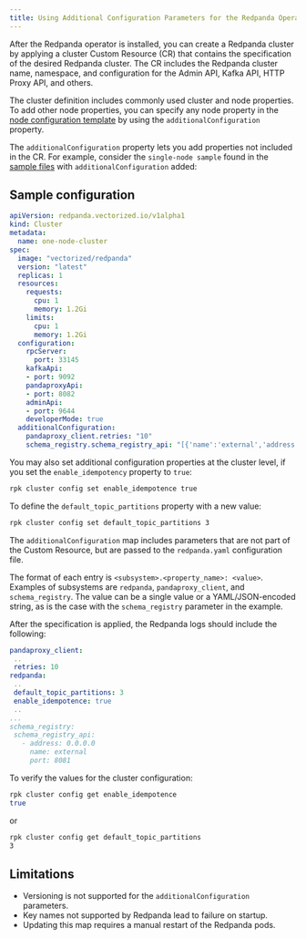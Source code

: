 ```yaml
---
title: Using Additional Configuration Parameters for the Redpanda Operator
---
```


<head>
    <meta name="title" content="Additional configuration parameters for the Redpanda Operator| Redpanda Docs"/>
    <meta name="description" content="Additional configuration parameters for the Redpanda operator."/>
</head>

After the Redpanda operator is installed, you can create a Redpanda cluster by applying a cluster Custom Resource (CR) that contains the specification of the desired Redpanda cluster. The CR includes the Redpanda cluster name, namespace, and configuration for the Admin API, Kafka API, HTTP Proxy API, and others.

The cluster definition includes commonly used cluster and node properties. To add other node properties, you can specify any node property in the [node configuration template](../../reference/node-configuration-sample/) by using the `additionalConfiguration` property.

The `additionalConfiguration` property lets you add properties not included in the CR. 
For example, consider the `single-node sample` found in the [sample files](https://github.com/redpanda-data/redpanda/tree/dev/src/go/k8s/config/samples) with `additionalConfiguration` added:

## Sample configuration

```yaml
apiVersion: redpanda.vectorized.io/v1alpha1
kind: Cluster
metadata:
  name: one-node-cluster
spec:
  image: "vectorized/redpanda"
  version: "latest"
  replicas: 1
  resources:
    requests:
      cpu: 1
      memory: 1.2Gi
    limits:
      cpu: 1
      memory: 1.2Gi
  configuration:
    rpcServer:
      port: 33145
    kafkaApi:
    - port: 9092
    pandaproxyApi:
    - port: 8082
    adminApi:
    - port: 9644
    developerMode: true
  additionalConfiguration:
    pandaproxy_client.retries: "10"
    schema_registry.schema_registry_api: "[{'name':'external','address':'0.0.0.0','port':8081}]"
```

You may also set additional configuration properties at the cluster level, if you set the `enable_idempotency` property to `true`:

```bash
rpk cluster config set enable_idempotence true
```

To define the `default_topic_partitions` property with a new value:

```bash
rpk cluster config set default_topic_partitions 3
```

 The `additionalConfiguration` map includes parameters that are not part of the Custom Resource, but are passed to the `redpanda.yaml` configuration file.

 The format of each entry is `<subsystem>.<property_name>: <value>`. Examples of subsystems are `redpanda`, `pandaproxy_client`, and `schema_registry`. The value can be a single value or a YAML/JSON-encoded string, as is the case with the `schema_registry` parameter in the example.

 After the specification is applied, the Redpanda logs should include the following:

 ```yaml
 pandaproxy_client:
  ..
  retries: 10
redpanda:
  ..
  default_topic_partitions: 3
  enable_idempotence: true
  ..
...
schema_registry:
  schema_registry_api:
    - address: 0.0.0.0
      name: external
      port: 8081
```

To verify the values for the cluster configuration:

```bash
rpk cluster config get enable_idempotence
true
```
or 

```bash
rpk cluster config get default_topic_partitions
3
```

## Limitations

 - Versioning is not supported for the `additionalConfiguration` parameters.
 - Key names not supported by Redpanda lead to failure on startup.
 - Updating this map requires a manual restart of the Redpanda pods. 
